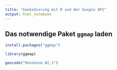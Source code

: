 ```yaml
---
title: "Geokodierung mit R und der Google API"
output: html_notebook
---
```



## Das notwendige Paket `ggmap` laden

```r
install.packages("ggmap")
```



```r
library(ggmap)
```

```r
geocode("Mannheim B2,1")
```


